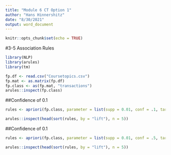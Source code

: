 ---
title: "Module 6 CT Option 1"
author: "Hans Hinnershitz"
date: "8/30/2021"
output: word_document
---

```{r setup, include=FALSE}
knitr::opts_chunk$set(echo = TRUE)
```
#3-5 Association Rules
```{r}
library(NLP)
library(arules)
library(tm)

fp.df <- read.csv("Coursetopics.csv")
fp.mat <- as.matrix(fp.df)
fp.class <- as(fp.mat, "transactions")
arules::inspect(fp.class)
```
##Confidence of 0.1
```{r}
rules <- apriori(fp.class, parameter = list(supp = 0.01, conf = .1, target = "rules" ))

arules::inspect(head(sort(rules, by = "lift"), n = 5))
```
##Confidence of 0.1
```{r}
rules <- apriori(fp.class, parameter = list(supp = 0.01, conf = .5, target = "rules" ))

arules::inspect(head(sort(rules, by = "lift"), n = 5))
```

